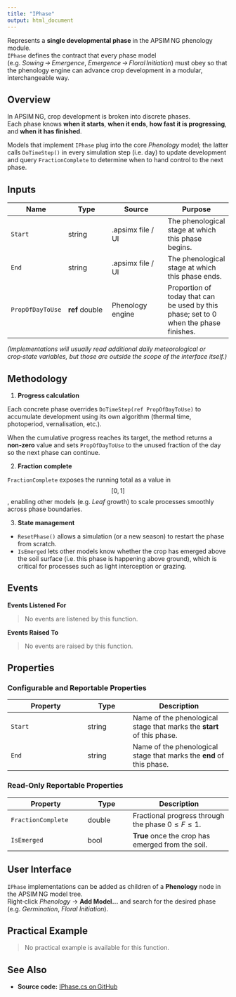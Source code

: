 ```yaml
---
title: "IPhase"
output: html_document
---
```


Represents a **single developmental phase** in the APSIM NG phenology module.  
`IPhase` defines the contract that every phase model (e.g. *Sowing → Emergence*, *Emergence → Floral Initiation*) must obey so that the phenology engine can advance crop development in a modular, interchangeable way.

## Overview

In APSIM NG, crop development is broken into discrete phases.  
Each phase knows **when it starts**, **when it ends**, **how fast it is progressing**, and **when it has finished**.  

Models that implement `IPhase` plug into the core *Phenology* model; the latter calls `DoTimeStep()` in every simulation step (i.e. day) to update development and query `FractionComplete` to determine when to hand control to the next phase.

## Inputs

| Name | Type | Source | Purpose |
|------|------|--------|---------|
| `Start` | string | .apsimx file / UI | The phenological stage at which this phase begins. |
| `End` | string | .apsimx file / UI | The phenological stage at which this phase ends. |
| `PropOfDayToUse` | **ref** double | Phenology engine | Proportion of today that can be used by this phase; set to 0 when the phase finishes. |

*(Implementations will usually read additional daily meteorological or crop‑state variables, but those are outside the scope of the interface itself.)*

## Methodology

1. **Progress calculation**  

Each concrete phase overrides `DoTimeStep(ref PropOfDayToUse)` to accumulate development using its own algorithm (thermal time, photoperiod, vernalisation, etc.).  

When the cumulative progress reaches its target, the method returns a **non‑zero** value and sets `PropOfDayToUse` to the unused fraction of the day so the next phase can continue.

2. **Fraction complete**  

`FractionComplete` exposes the running total as a value in $$[0,1]$$, enabling other models (e.g. *Leaf* growth) to scale processes smoothly across phase boundaries.

3. **State management**  

- `ResetPhase()` allows a simulation (or a new season) to restart the phase from scratch.  
- `IsEmerged` lets other models know whether the crop has emerged above the soil surface (i.e. this phase is happening above ground), which is critical for processes such as light interception or grazing.

## Events 

**Events Listened For**

> No events are listened by this function.

**Events Raised To**

> No events are raised by this function.

## Properties

### Configurable and Reportable Properties

| Property | Type | Description |
|----------|------|-------------|
| `Start` | string | Name of the phenological stage that marks the **start** of this phase. |
| `End` | string | Name of the phenological stage that marks the **end** of this phase. |

### Read‑Only Reportable Properties

| Property | Type | Description |
|----------|------|-------------|
| `FractionComplete` | double | Fractional progress through the phase $0 \le F \le 1$. |
| `IsEmerged` | bool | **True** once the crop has emerged from the soil. |

## User Interface

`IPhase` implementations can be added as children of a **Phenology** node in the APSIM NG model tree.  
Right‑click *Phenology* → **Add Model…** and search for the desired phase (e.g. *Germination*, *Floral Initiation*).

## Practical Example

> No practical example is available for this function.

## See Also

* **Source code:** [IPhase.cs on GitHub](http://github.com/APSIMInitiative/ApsimX/blob/master/Models/PMF/Phenology/Phases/IPhase.cs)
